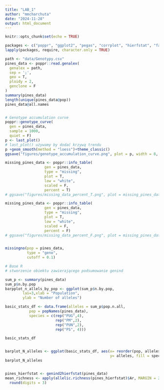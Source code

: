 ```yaml
---
title: "LAB_1"
author: "mmcharchuta"
date: "2024-11-28"
output: html_document
---
```


```r
knitr::opts_chunk$set(echo = TRUE)
```

```r
packages <- c("poppr", "ggplot2", "pegas", "corrplot", "hierfstat", "factoextra", "FactoMineR", "rnaturalearth","rnaturalearthdata", "sf", "vegan","LEA", "graph4lg")
lapply(packages, require, character.only = TRUE)

path <- "data/Genotypy.csv"
pines_data <- poppr::read.genalex(
  genalex = path,
  sep = ';',
  geo = T,
  ploidy = 2,
  genclone = F
)
summary(pines_data)
length(unique(pines_data@pop))
pines_data@all.names


# Genotype accumulation curve
poppr::genotype_curve(
  gen = pines_data,
  sample = 1000,
  quiet = F) 
p <- last_plot()
# last_plot() używamy by dodać krzywą trendu
p +geom_smooth(method = "loess")+theme_classic()
ggsave("figures/genotype_accumulation_curve.png", plot = p, width = 8, height = 6, dpi = 300)

missing_pines_data <- poppr::info_table(
                  gen = pines_data,
                  type = "missing", 
                  plot = T,
                  low = "white", 
                  scaled = F,
                  percent = T)
# ggsave("figures/missing_data_percent_T.png", plot = missing_pines_data, width = 8, height = 6, dpi = 300)

missing_pines_data <- poppr::info_table(
                  gen = pines_data,
                  type = "missing", 
                  plot = T,
                  low = "white", 
                  scaled = F,
                  percent = F)
# ggsave("figures/missing_data_percent_F.png", plot = missing_pines_data, width = 8, height = 6, dpi = 300)


missingno(pop = pines_data,
          type = "geno",
          cutoff = 0.1)

```

```r
# Base R
# stworzenie obiektu zawierającego podsumowanie genind

sum_p <- summary(pines_data)
sum_p$n.by.pop
barpplot_n_allels_by_pop <- ggplot(sum_p$n.by.pop, 
        las=3,xlab = "Population", 
        ylab = "Number of alleles")

basic_stats_df <- data.frame(alleles = sum_p$pop.n.all,
           pop = popNames(pines_data),
           species = c(rep("PUG",4),
                       rep("PM",2), 
                       rep("PUN",2),
                       rep("PS", 4)))

basic_stats_df


barplot_N_alleles <- ggplot(basic_stats_df, aes(x= reorder(pop, alleles), 
                                                y= alleles, fill = species))+geom_bar(stat="identity")
barplot_N_alleles


pines_hierfstat <- genind2hierfstat(pines_data)
mean_richness <- apply(allelic.richness(pines_hierfstat)$Ar, MARGIN = 2, FUN = mean) %>%
  round(digits = 3)

```



